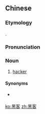 ==Chinese==
{{zh-forms}}
{{wikipedia|lang=zh}}

===Etymology===
{{zh-psm|hacker}}.

===Pronunciation===
{{zh-pron
|m=hēikè,er=y
|c=hak1 haak3,haak1 haak3
|cat=n
}}

===Noun===
{{zh-noun}}

# {{lb|zh|Mainland China|Hong Kong}} [[hacker]]

====Synonyms====
* {{qualifier|Taiwan}} {{zh-l|駭客}}

[[ko:黑客]]
[[zh:黑客]]